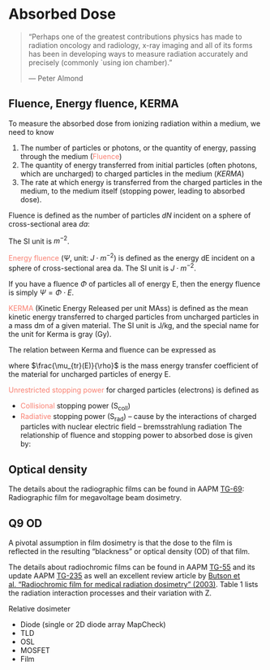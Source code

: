 # Absorbed Dose {#dose}

> "Perhaps one of the greatest contributions physics has made to radiation oncology and radiology, x-ray imaging    and all of its forms has been in developing ways to measure radiation accurately and precisely (commonly        `using ion chamber)."
>
> --- Peter Almond

## Fluence, Energy fluence, KERMA {#fluence-kerma}

To measure the absorbed dose from ionizing radiation within a medium, we need to know 

1. The number of particles or photons, or the quantity of energy, passing through the medium (<font color="Salmon">Fluence</font>)
2. The quantity of energy transferred from initial particles (often photons, which are uncharged) to charged particles in the medium (_KERMA_)
3. The rate at which energy is transferred from the charged particles in the medium, to the medium itself (stopping power, leading to absorbed dose).

Fluence is defined as the number of particles $dN$ incident on a sphere of cross-sectional area $da$: 

\begin{equation}
\Phi = \frac{dN}{da}
(\#eq:fluence)
\end{equation}

The SI unit is $m^{-2}$.

<font color="Salmon">Energy fluence</font> ($\Psi$, unit: $J\cdot m^{-2}$) is defined as the energy dE incident on a sphere of cross-sectional area da. The SI unit is $J\cdot m^{-2}$. 

\begin{equation}
    \Psi = \frac{dE}{da}
    (\#eq:energy-fluence)
\end{equation}

If you have a fluence $\Phi$ of particles all of energy E, then the energy fluence is simply $\Psi = \Phi\cdot E$.

<font color="Salmon">KERMA</font> (Kinetic Energy Released per unit MAss) is defined as the mean kinetic energy transferred to charged particles from uncharged particles in a mass dm of a given material. The SI unit is J/kg, and the special name for the unit for Kerma is gray (Gy).

\begin{equation}
    K=\frac{d\bar E_{tr}}{dm} ~ (J\cdot kg^{-1}\ or\ Gy)
    (\#eq:kerma)
\end{equation}

The relation between Kerma and fluence can be expressed as

\begin{equation}
K=\int \Psi(E)\frac{\mu_{tr}(E)}{\rho}dE,
(\#eq:kerma1)
\end{equation}
where $\frac{\mu_{tr}(E)}{\rho}$  is the mass energy transfer coefficient of the material for uncharged particles of energy E. 

<font color="Salmon">Unrestricted stopping power</font> for charged particles (electrons) is defined as

\begin{equation}
S = \frac{dE}{dx}
(\#eq:stopping-power)
\end{equation}

- <font color="Salmon">Collisional</font> stopping power (S~coll~)
- <font color="Salmon">Radiative</font> stopping power (S~rad~) – cause by the interactions of charged particles with nuclear electric field – bremsstrahlung radiation
The relationship of fluence and stopping power to absorbed dose is given by: 

\begin{equation}
D_{med}=\int \Phi_{med, E}(E)\frac{S_{coll}(E)}{\rho}dE
\end{equation}


## Optical density

The details about the radiographic films can be found in AAPM [TG-69](https://www.aapm.org/pubs/reports/RPT_216.pdf): Radiographic film for megavoltage beam dosimetry. 

## Q9 OD

A pivotal assumption in film dosimetry is that the dose to the film is reflected in the resulting “blackness” or optical density (OD) of that film. 
\begin{equation}
OD=log_{10}\left( \frac{1}{T}\right)=log_{10}\left( \frac{I_0}{I_t}\right)
(\#eq:od)
\end{equation}

The details about radiochromic films  can be found in AAPM [TG-55](http://www.aapm.org/pubs/reports/RPT_216.pdf) and its update AAPM [TG-235](http://www.aapm.org/org/structure/default.asp?committee_code=TG235) as well an excellent review article by [Butson et al. "Radiochromic film for medical radiation dosimetry” (2003)](http://hepweb03.phys.sinica.edu.tw/opto/Irradiation/RadioChromic/Documents/MSE41_61.pdf). Table 1 lists the radiation interaction processes and their variation with Z. 

Relative dosimeter

* Diode (single or 2D diode array MapCheck)
* TLD 
* OSL
* MOSFET
* Film

